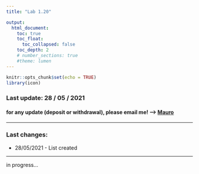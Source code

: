 ```yaml
---
title: "Lab 1.20"

output: 
  html_document:
    toc: true
    toc_float:
      toc_collapsed: false
    toc_depth: 2
    # number_sections: true
    #theme: lumen
---
```


```r
knitr::opts_chunk$set(echo = TRUE)
library(icon)
```


<!-- `r icon_style(fontawesome$solid$"tools", rotate = 0, scale = 3, fill = "#000000")` -->

### Last update: 28 / 05 / 2021
#### for any update (deposit or withdrawal), please email me! --> [Mauro](mailto:mauro.maver@unibz.it?subject=[Update]%20Storage%20K-1%20and%20Lab%201.20)

---

### Last changes:
- 28/05/2021 - List created

---

in progress...